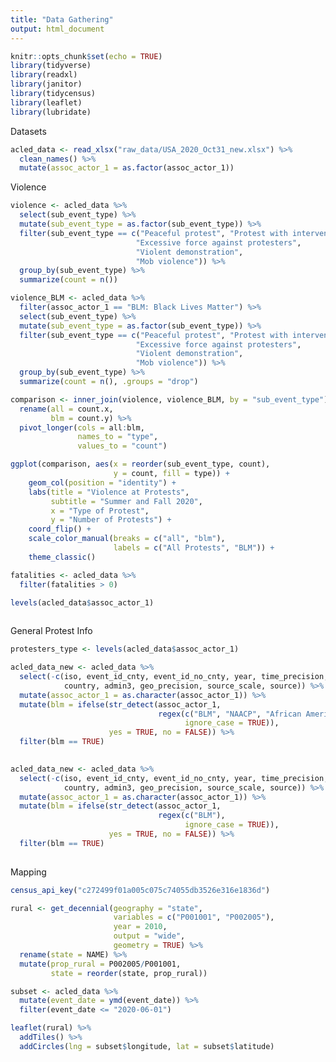 ```yaml
---
title: "Data Gathering"
output: html_document
---
```


```r
knitr::opts_chunk$set(echo = TRUE)
library(tidyverse)
library(readxl)
library(janitor)
library(tidycensus)
library(leaflet)
library(lubridate)
```

Datasets
```r
acled_data <- read_xlsx("raw_data/USA_2020_Oct31_new.xlsx") %>%
  clean_names() %>%
  mutate(assoc_actor_1 = as.factor(assoc_actor_1))
```

Violence
```r
violence <- acled_data %>%
  select(sub_event_type) %>%
  mutate(sub_event_type = as.factor(sub_event_type)) %>%
  filter(sub_event_type == c("Peaceful protest", "Protest with intervention",
                            "Excessive force against protesters",
                            "Violent demonstration",
                            "Mob violence")) %>%
  group_by(sub_event_type) %>%
  summarize(count = n())

violence_BLM <- acled_data %>%
  filter(assoc_actor_1 == "BLM: Black Lives Matter") %>%
  select(sub_event_type) %>%
  mutate(sub_event_type = as.factor(sub_event_type)) %>%
  filter(sub_event_type == c("Peaceful protest", "Protest with intervention",
                            "Excessive force against protesters",
                            "Violent demonstration",
                            "Mob violence")) %>%
  group_by(sub_event_type) %>%
  summarize(count = n(), .groups = "drop")

comparison <- inner_join(violence, violence_BLM, by = "sub_event_type") %>%
  rename(all = count.x,
         blm = count.y) %>%
  pivot_longer(cols = all:blm,
               names_to = "type",
               values_to = "count")

ggplot(comparison, aes(x = reorder(sub_event_type, count), 
                       y = count, fill = type)) +
    geom_col(position = "identity") + 
    labs(title = "Violence at Protests",
         subtitle = "Summer and Fall 2020",
         x = "Type of Protest",
         y = "Number of Protests") + 
    coord_flip() + 
    scale_color_manual(breaks = c("all", "blm"),
                       labels = c("All Protests", "BLM")) + 
    theme_classic()

fatalities <- acled_data %>%
  filter(fatalities > 0)

levels(acled_data$assoc_actor_1)
  
```

General Protest Info
```r
protesters_type <- levels(acled_data$assoc_actor_1)

acled_data_new <- acled_data %>%
  select(-c(iso, event_id_cnty, event_id_no_cnty, year, time_precision, region, 
            country, admin3, geo_precision, source_scale, source)) %>%
  mutate(assoc_actor_1 = as.character(assoc_actor_1)) %>%
  mutate(blm = ifelse(str_detect(assoc_actor_1, 
                                 regex(c("BLM", "NAACP", "African American"), 
                                       ignore_case = TRUE)), 
                      yes = TRUE, no = FALSE)) %>%
  filter(blm == TRUE)
         

acled_data_new <- acled_data %>%
  select(-c(iso, event_id_cnty, event_id_no_cnty, year, time_precision, region, 
            country, admin3, geo_precision, source_scale, source)) %>%
  mutate(assoc_actor_1 = as.character(assoc_actor_1)) %>%
  mutate(blm = ifelse(str_detect(assoc_actor_1, 
                                 regex(c("BLM"), 
                                       ignore_case = TRUE)), 
                      yes = TRUE, no = FALSE)) %>%
  filter(blm == TRUE)
         
```


Mapping
```r
census_api_key("c272499f01a005c075c74055db3526e316e1836d")

rural <- get_decennial(geography = "state",
                       variables = c("P001001", "P002005"),
                       year = 2010,
                       output = "wide",
                       geometry = TRUE) %>%
  rename(state = NAME) %>%
  mutate(prop_rural = P002005/P001001,
         state = reorder(state, prop_rural))

subset <- acled_data %>%
  mutate(event_date = ymd(event_date)) %>%
  filter(event_date <= "2020-06-01")

leaflet(rural) %>%
  addTiles() %>%
  addCircles(lng = subset$longitude, lat = subset$latitude)

```

